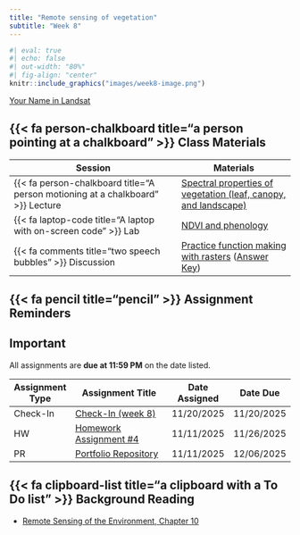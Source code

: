 ```yaml
---
title: "Remote sensing of vegetation"
subtitle: "Week 8"
---
```


```r
#| eval: true
#| echo: false
#| out-width: "80%"
#| fig-align: "center"
knitr::include_graphics("images/week8-image.png")
```

::: {.gray-text .center-text}
[Your Name in Landsat](https://landsat.gsfc.nasa.gov/apps/YourNameInLandsat-main/index.html){target="_blank"}
:::

## {{< fa person-chalkboard title="a person pointing at a chalkboard" >}} Class Materials

| Session                                                                         | Materials                                             |
|---------------------------------------------------------------------------------|-------------------------------------------------------|
| {{< fa person-chalkboard title="A person motioning at a chalkboard" >}} Lecture | [Spectral properties of vegetation (leaf, canopy, and landscape)](https://docs.google.com/presentation/d/1-psgXQYkCCVh_k3h0ATDBZWqPh75_GpcYcE8qwgHnDc/present?usp=sharing){target="_blank"}                  |
| {{< fa laptop-code title="A laptop with on-screen code" >}} Lab                 | [NDVI and phenology](labs/week8.qmd)       |
| {{< fa comments title="two speech bubbles" >}} Discussion               | [Practice function making with rasters](discussions/week8-discussion.qmd) ([Answer Key](discussions/answer-keys/week8-discussion-answerKey.qmd)) |

## {{< fa pencil title="pencil" >}} Assignment Reminders {#assignment-reminders}

:::{.callout-important icon=true}
## Important
All assignments are **due at 11:59 PM** on the date listed.
:::

| Assignment Type | Assignment Title                              | Date Assigned | Date Due   |
|-----------------|-----------------------------------------------|---------------|------------|
| Check-In             | [Check-In (week 8)](https://forms.gle/TRj7vNBDEQmLFR9b8){target="_blank"}              | 11/20/2025    | 11/20/2025 |
| HW              | [Homework Assignment #4](../assignments/HW4.qmd){target="_blank"} | 11/11/2025    | 11/26/2025 |
| PR              | [Portfolio Repository](../assignments/PR.qmd){target="_blank"}    | 11/11/2025    | 12/06/2025 |


## {{< fa clipboard-list title="a clipboard with a To Do list" >}} Background Reading

- [Remote Sensing of the Environment, Chapter 10](/readings/Jensen-chapter10.pdf){target="_blank"}